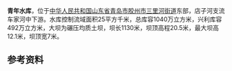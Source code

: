{{Infobox Reservoir 
|name = 青年水库
|nickname =
|image = 
|image_caption = 
|map = 
|map_caption = 
|pushpin_map = China Qingdao
|pushpin_map_caption = 青年水库在青岛市的位置
|code =
|class = 
|location_of_reservoir =[[青岛市|青岛市]][[胶州市|胶州市]][[三里河街道|三里河街道]]
|location_of_dam = 
|inflow =
|outflow = 
|catchment_area =
|reservoir_area =
|mean_depth = 
|maximum_depth = 
|flood_level = 
|normal_water_level =
|dead_water_level = 
|water_quality = 
|island = 
|maximum_storage_capacity = 
|normal_storage_capacity =
|dead_storage_capacity = 
|type_of_dam =
|elevation_of_dam = 
|height_of_dam =12.1
|length_of_dam =
|width_of_dam =7
|installed_capacity =
|irrigated_area =
|start = 1958年
|complete =
|cost = 
|emigrate =
|latd = 36
|latm = 14
|lats = 37
|latNS =N 
|longd = 120
|longm = 2
|longs = 0
|longEW = E
|website = 
|footnotes =
}}
'''青年水库'''，位于[[中华人民共和国|中华人民共和国]][[山东省|山东省]][[青岛市|青岛市]][[胶州市|胶州市]][[三里河街道|三里河街道]]东部，店子河支流车家河中下游。水库控制流域面积25平方千米，总库容1040万立方米，兴利库容492万立方米，大坝为碾压均质土坝，坝长1130米，坝顶高程20.5米，最大坝高12.1米，坝顶宽7米。

==参考资料==
{{reflist}}
{{青岛小作品}}
{{青岛水库}}